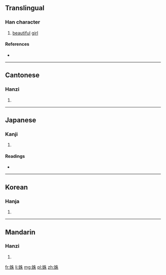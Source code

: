 ==Translingual==

===Han character===
{{Han char|rn=38|rad=女|as=06|sn=9|four=4549<sub>0</sub>|canj=女竹十木 (VHJD)|ids=⿰[[女]][[朱]]}}

# [[beautiful]] [[girl]]

====References====
* {{Han ref|kx=0259.210|dkj=06206|dj=0525.220|hdz=21044.110|uh=59DD|ud=23005|bh=CE67|bd=52839}}

----

==Cantonese==

===Hanzi===
{{yue-hanzi|jyut=|y=jyu1, syu1}}

# {{defn|lang=yue|sort=女06}}

----

==Japanese==

===Kanji===
{{ja-kanji|grade=|rs=女06}}

# {{defn|lang=ja|sort=女06}}

====Readings====
* {{ja-readings|on=[[す]] (su), [[しゅ]] (shu)|kun=[[うつくしい]] (utsukushii)}}

----

==Korean==

===Hanja===
{{ko-hanja|hangeul=주|rv=ju|mr=chu}}

# {{defn|lang=ko|sort=女06}}

----

==Mandarin==

===Hanzi===
{{cmn-hanzi|pin=[[shū]] ([[shu1]])|wg=shu<sup>1</sup>}}

# {{defn|lang=cmn|sort=女06}}

[[fr:姝]]
[[li:姝]]
[[mg:姝]]
[[pl:姝]]
[[zh:姝]]